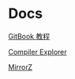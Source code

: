 # Docs

[GitBook 教程](https://jiangminggithub.github.io/gitbook/)

[Compiler Explorer](https://godbolt.org/)

[MirrorZ](https://help.mirrorz.org/)
